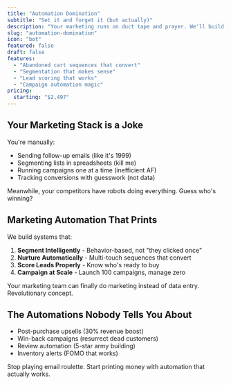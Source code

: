 ```yaml
---
title: "Automation Domination"
subtitle: "Set it and forget it (but actually)"
description: "Your marketing runs on duct tape and prayer. We'll build automations that segment, nurture, and convert while you sleep. n8n + proper logic = money printer."
slug: "automation-domination"
icon: "bot"
featured: false
draft: false
features:
  - "Abandoned cart sequences that convert"
  - "Segmentation that makes sense"
  - "Lead scoring that works"
  - "Campaign automation magic"
pricing:
  starting: "$2,497"
---
```


## Your Marketing Stack is a Joke

You're manually:
- Sending follow-up emails (like it's 1999)
- Segmenting lists in spreadsheets (kill me)
- Running campaigns one at a time (inefficient AF)
- Tracking conversions with guesswork (not data)

Meanwhile, your competitors have robots doing everything. Guess who's winning?

## Marketing Automation That Prints

We build systems that:

1. **Segment Intelligently** - Behavior-based, not "they clicked once"
2. **Nurture Automatically** - Multi-touch sequences that convert
3. **Score Leads Properly** - Know who's ready to buy
4. **Campaign at Scale** - Launch 100 campaigns, manage zero

Your marketing team can finally do marketing instead of data entry. Revolutionary concept.

## The Automations Nobody Tells You About

- Post-purchase upsells (30% revenue boost)
- Win-back campaigns (resurrect dead customers)
- Review automation (5-star army building)
- Inventory alerts (FOMO that works)

Stop playing email roulette. Start printing money with automation that actually works.